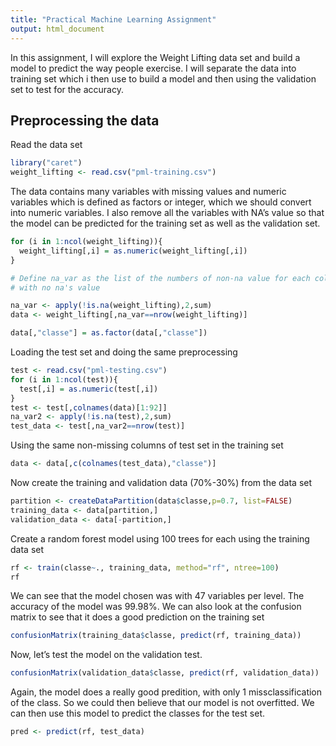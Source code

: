```yaml
---
title: "Practical Machine Learning Assignment"
output: html_document
---
```

In this assignment, I will explore the Weight Lifting data set and build a model to predict the way people exercise. I will separate the data into training set which i then use to build a model and then using the validation set to test for the accuracy.

## Preprocessing the data

Read the data set
```r
library("caret")
weight_lifting <- read.csv("pml-training.csv")
```

The data contains many variables with missing values and numeric variables which is defined as factors or integer, which we should convert into numeric variables. I also remove all the variables with NA's value so that the model can be predicted for the training set as well as the validation set.

```r
for (i in 1:ncol(weight_lifting)){
  weight_lifting[,i] = as.numeric(weight_lifting[,i])
}

# Define na_var as the list of the numbers of non-na value for each columns, and retain column
# with no na's value

na_var <- apply(!is.na(weight_lifting),2,sum)
data <- weight_lifting[,na_var==nrow(weight_lifting)]

data[,"classe"] = as.factor(data[,"classe"])
```

Loading the test set and doing the same preprocessing
```r
test <- read.csv("pml-testing.csv")
for (i in 1:ncol(test)){
  test[,i] = as.numeric(test[,i])
}
test <- test[,colnames(data)[1:92]]
na_var2 <- apply(!is.na(test),2,sum)
test_data <- test[,na_var2==nrow(test)]

```

Using the same non-missing columns of test set in the training set

```r
data <- data[,c(colnames(test_data),"classe")]
```

Now create the training and validation data (70%-30%) from the data set

```r
partition <- createDataPartition(data$classe,p=0.7, list=FALSE)
training_data <- data[partition,]
validation_data <- data[-partition,]
```

Create a random forest model using 100 trees for each using the training data set

```r
rf <- train(classe~., training_data, method="rf", ntree=100)
rf
```

We can see that the model chosen was with 47 variables per level. The accuracy of the model was 99.98%. We can also look at the confusion matrix to see that it does a good prediction on the training set

```r
confusionMatrix(training_data$classe, predict(rf, training_data))
```

Now, let's test the model on the validation test.
```r
confusionMatrix(validation_data$classe, predict(rf, validation_data))
```

Again, the model does a really good predition, with only 1 missclassification of the class. So we could then believe that our model is not overfitted. We can then use this model to predict the classes for the test set.

```r
pred <- predict(rf, test_data)
```


